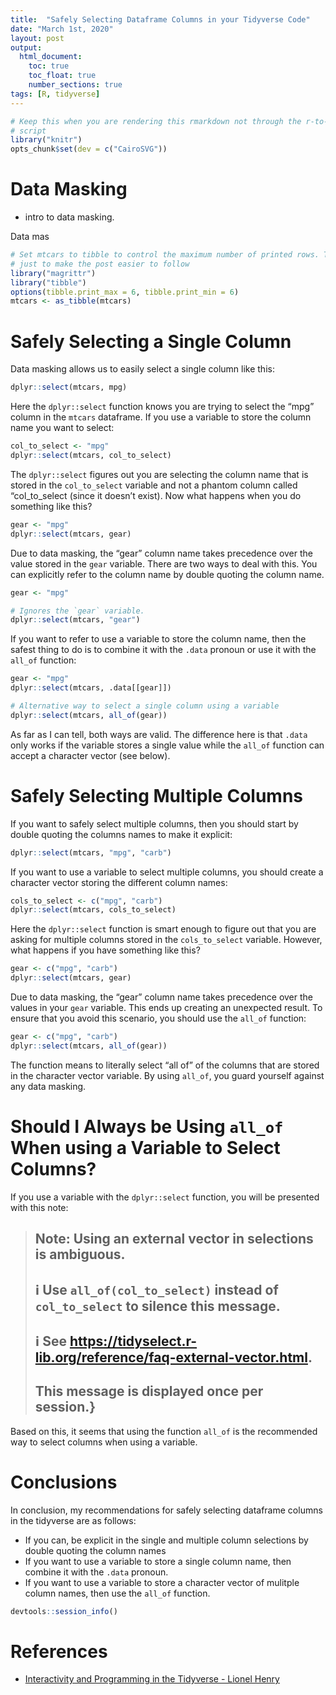 ```yaml
---
title:  "Safely Selecting Dataframe Columns in your Tidyverse Code"
date: "March 1st, 2020"
layout: post
output:
  html_document:
    toc: true
    toc_float: true
    number_sections: true
tags: [R, tidyverse]
---
```


```r
# Keep this when you are rendering this rmarkdown not through the r-to-jekyll.R
# script
library("knitr")
opts_chunk$set(dev = c("CairoSVG"))
```

# Data Masking

* intro to data masking.

Data mas

```r
# Set mtcars to tibble to control the maximum number of printed rows. This is
# just to make the post easier to follow
library("magrittr")
library("tibble")
options(tibble.print_max = 6, tibble.print_min = 6)
mtcars <- as_tibble(mtcars)
```

# Safely Selecting a Single Column

Data masking allows us to easily select a single column like this:

```r
dplyr::select(mtcars, mpg)
```

Here the `dplyr::select` function knows you are trying to select the "mpg" 
column in the `mtcars` dataframe. If you use a variable to store the column name 
you want to select:

```r
col_to_select <- "mpg"
dplyr::select(mtcars, col_to_select)
```

The `dplyr::select` figures out you are selecting the column name that is stored
in the `col_to_select` variable and not a phantom column called "col_to_select
(since it doesn't exist). Now what happens when you do something like this?

```r
gear <- "mpg"
dplyr::select(mtcars, gear)
```

Due to data masking, the "gear" column name takes precedence over the value 
stored in the `gear` variable. There are two ways to deal with this. You can 
explicitly refer to the column name by double quoting the column name.

```r
gear <- "mpg"

# Ignores the `gear` variable.
dplyr::select(mtcars, "gear")
```

If you want to refer to use a variable to store the column name, then the safest
thing to do is to combine it with the `.data` pronoun or use it with the 
`all_of` function:

```r
gear <- "mpg"
dplyr::select(mtcars, .data[[gear]])

# Alternative way to select a single column using a variable
dplyr::select(mtcars, all_of(gear))
```

As far as I can tell, both ways are valid. The difference here is that `.data` 
only works if the variable stores a single value while the `all_of` function can
accept a character vector (see below).

# Safely Selecting Multiple Columns

If you want to safely select multiple columns, then you should start by double
quoting the columns names to make it explicit:

```r
dplyr::select(mtcars, "mpg", "carb")
```

If you want to use a variable to select multiple columns, you should create a 
character vector storing the different column names: 

```r
cols_to_select <- c("mpg", "carb")
dplyr::select(mtcars, cols_to_select)
```

Here the `dplyr::select` function is smart enough to figure out that you are
asking for multiple columns stored in the `cols_to_select` variable. However,
what happens if you have something like this?

```r
gear <- c("mpg", "carb")
dplyr::select(mtcars, gear)
```

Due to data masking, the "gear" column name takes precedence over the values in
your `gear` variable. This ends up creating an unexpected result. To ensure that 
you avoid this scenario, you should use the `all_of` function:

```r
gear <- c("mpg", "carb")
dplyr::select(mtcars, all_of(gear))
```

The function means to literally select "all of" of the columns that are stored 
in the character vector variable. By using `all_of`, you guard yourself against
any data masking.

# Should I Always be Using `all_of` When using a Variable to Select Columns?

If you use a variable with the `dplyr::select` function, you will be presented
with this note:

> ## Note: Using an external vector in selections is ambiguous.
> ## ℹ Use `all_of(col_to_select)` instead of `col_to_select` to silence this message.
> ## ℹ See <https://tidyselect.r-lib.org/reference/faq-external-vector.html>.
> ## This message is displayed once per session.}

Based on this, it seems that using the function `all_of` is the recommended way 
to select columns when using a variable.

# Conclusions

In conclusion, my recommendations for safely selecting dataframe columns in the 
tidyverse are as follows:

* If you can, be explicit in the single and multiple column selections by double
    quoting the column names
* If you want to use a variable to store a single column name, then combine it 
    with the `.data` pronoun.
* If you want to use a variable to store a character vector of mulitple column 
    names, then use the `all_of` function.

```r
devtools::session_info()
```

# References

* [Interactivity and Programming in the Tidyverse - Lionel Henry](https://resources.rstudio.com/rstudio-conf-2020/interactivity-and-programming-in-the-tidyverse-lionel-henry)
